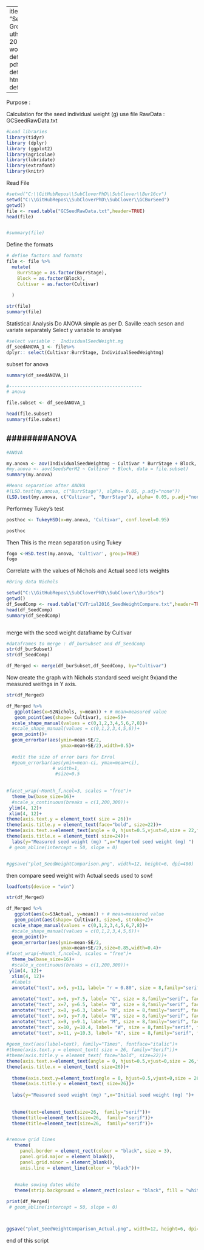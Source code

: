  ---
title: "SeedWeight_Analysis Growth Chamber "
author: "CT"
date: " , 2016"
output: 
  word_document: default
  pdf_document: default
  html_document: default

---
Purpose : 

Calculation for the seed individual weight  (g)
use file RawData : GCSeedRawData.txt

```r
#Load libraries 
library(tidyr)
library (dplyr)
library (ggplot2)
library(agricolae)
library(lubridate)
library(extrafont)
library(knitr)

```




Read File 

```r
#setwd("C:\\GitHubRepos\\SubCloverPhD\\SubClover\\Bur16cv")
setwd("C:\\GitHubRepos\\SubCloverPhD\\SubClover\\GCBurSeed")
getwd()
file <- read.table("GCSeedRawData.txt",header=TRUE)
head(file)


#summary(file)
```

Define the formats  

```r

# define factors and formats
file <- file %>%
  mutate(
    BurrStage = as.factor(BurrStage),
    Block = as.factor(Block),
    Cultivar = as.factor(Cultivar)
   
  )

str(file)
summary(file)

```



Statistical Analysis 
Do ANOVA simple as per D. Saville :each seson and variate separately
Select y variable to analyse

```r

#select variable :  IndividualSeedWeight.mg
df_seedANOVA_1 <- file%>%
dplyr:: select(Cultivar:BurrStage, IndividualSeedWeightmg)
```

subset for anova
```r

 
summary(df_seedANOVA_1)

#-------------------------------------------------
# anova 

file.subset <- df_seedANOVA_1 

head(file.subset)
summary(file.subset)

```


## ########ANOVA#############

```r

#ANOVA

my.anova <- aov(IndividualSeedWeightmg ~ Cultivar * BurrStage + Block, data = file.subset)
#my.anova <- aov(SeedsPerM2 ~ Cultivar + Block, data = file.subset)
summary(my.anova)
```

```r
#Means separation after ANOVA
#(LSD.test(my.anova, c("BurrStage"), alpha= 0.05, p.adj="none")) 
(LSD.test(my.anova, c("Cultivar", "BurrStage"), alpha= 0.05, p.adj="none")) 
```

Performey Tukey's test 

```r
posthoc <- TukeyHSD(x=my.anova, 'Cultivar', conf.level=0.95)

posthoc


```

Then 
This is the mean separation using Tukey 


```r

fogo <-HSD.test(my.anova, 'Cultivar', group=TRUE)
fogo

```

Correlate with the values of Nichols and Actual seed lots weights

```r
#Bring data Nichols 

setwd("C:\\GitHubRepos\\SubCloverPhD\\SubClover\\Bur16cv")
getwd()
df_SeedComp <- read.table("CVTrial2016_SeedWeightCompare.txt",header=TRUE)
head(df_SeedComp)
summary(df_SeedComp)



```

merge with the seed weight dataframe by Cultivar 

```r

#dataframes to merge : df_burSubset and df_SeedComp
str(df_burSubset)
str(df_SeedComp)

df_Merged <- merge(df_burSubset,df_SeedComp, by="Cultivar")

```

Now  create the graph with Nichols standard seed weight 9x)and the measured weithgs in Y axis. 
 


```r



str(df_Merged)

df_Merged %>%
   ggplot(aes(x=S2Nichols, y=mean)) + # mean=measured value
   geom_point(aes(shape= Cultivar), size=5)+
  scale_shape_manual(values = c(0,1,2,3,4,5,6,7,8))+
  #scale_shape_manual(values = c(0,1,2,3,4,5,6))+
  geom_point()+
  geom_errorbar(aes(ymin=mean-SE/2,
                    ymax=mean+SE/2),width=0.5)+
   
  #edit the size of error bars for Errol
  #geom_errorbar(aes(ymin=mean-ci, ymax=mean+ci),
                 # width=1,
                  #size=0.5
  
  
#facet_wrap(~Month_f,ncol=3, scales = "free")+
  theme_bw(base_size=16)+
  #scale_x_continuous(breaks = c(1,200,300))+
 ylim(4, 12)+
 xlim(4, 12)+
theme(axis.text.y = element_text( size = 26))+
theme(axis.title.y = element_text(face="bold", size=22))+
theme(axis.text.x=element_text(angle = 0, hjust=0.5,vjust=0,size = 22,face="bold"))+
theme(axis.title.x = element_text( size=24))+
  labs(y="Measured seed weight (mg) ",x="Reported seed weight (mg) ")
 # geom_abline(intercept = 50, slope = 0)


#ggsave("plot_SeedWeightComparison.png", width=12, height=6, dpi=400)


```

then compare seed weight with Actual seeds used to sow! 



```r


loadfonts(device = "win")

str(df_Merged)

df_Merged %>%
   ggplot(aes(x=S3Actual, y=mean)) + # mean=measured value
   geom_point(aes(shape= Cultivar), size=5, stroke=2)+
  scale_shape_manual(values = c(0,1,2,3,4,5,6,7,8))+
  #scale_shape_manual(values = c(0,1,2,3,4,5,6))+
  geom_point()+
  geom_errorbar(aes(ymin=mean-SE/2,
                    ymax=mean+SE/2),size=0.85,width=0.4)+
#facet_wrap(~Month_f,ncol=3, scales = "free")+
  theme_bw(base_size=16)+
  #scale_x_continuous(breaks = c(1,200,300))+
 ylim(4, 12)+
  xlim(4, 12)+
  #labels
  annotate("text", x=5, y=11, label= "r = 0.80", size = 8,family="serif") +
  
  annotate("text", x=6, y=7.5, label= "C", size = 8,family="serif", face="bold") +
  annotate("text", x=7, y=6.5, label= "D", size = 8,family="serif", face="bold") +
  annotate("text", x=8, y=6.3, label= "R", size = 8,family="serif", face="bold") +
  annotate("text", x=9, y=7.0, label= "N", size = 8,family="serif", face="bold") +
  annotate("text", x=9, y=9.1, label= "M", size = 8,family="serif", face="bold") +
  annotate("text", x=10, y=10.4, label= "W", size = 8,family="serif", face="bold") +
  annotate("text", x=11, y=10.3, label= "A", size = 8,family="serif", face="bold") +
  
#geom_text(aes(label=text), family="Times", fontface="italic")+
#theme(axis.text.y = element_text( size = 26, family="Serif"))+
#theme(axis.title.y = element_text( face="bold", size=22))+
theme(axis.text.x=element_text(angle = 0, hjust=0.5,vjust=0,size = 26,face="bold"))+
theme(axis.title.x = element_text( size=26))+
  
  theme(axis.text.y=element_text(angle = 0, hjust=0.5,vjust=0,size = 26,face="bold"))+
  theme(axis.title.y = element_text( size=26))+
  
  labs(y="Measured seed weight (mg) ",x="Initial seed weight (mg) ")+
  
  
  theme(text=element_text(size=26,  family="serif"))+
  theme(title=element_text(size=26,  family="serif"))+
  theme(title=element_text(size=26,  family="serif"))+


#remove grid lines 
   theme(
     panel.border = element_rect(colour = "black", size = 3), 
     panel.grid.major = element_blank(),
     panel.grid.minor = element_blank(),
     axis.line = element_line(colour = "black"))+
   
   
   #make sowing dates white  
   theme(strip.background = element_rect(colour = "black", fill = "white",size=2))

print(df_Merged)
 # geom_abline(intercept = 50, slope = 0)



ggsave("plot_SeedWeightComparison_Actual.png", width=12, height=6, dpi=400)


```


end of this script 